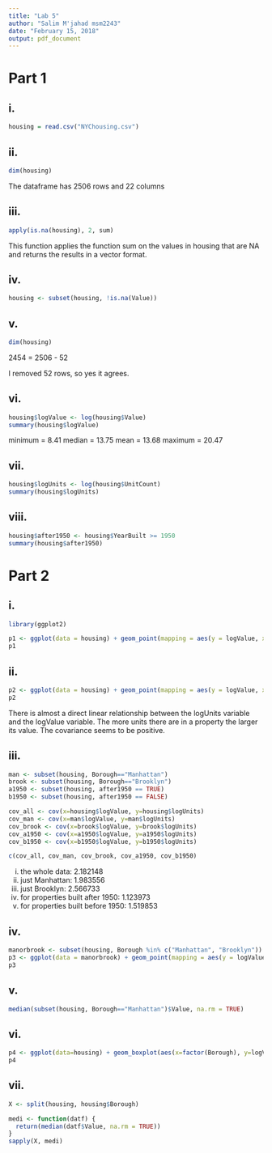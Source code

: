 ```yaml
---
title: "Lab 5"
author: "Salim M'jahad msm2243"
date: "February 15, 2018"
output: pdf_document
---
```


# Part 1

## i. 
```r
housing = read.csv("NYChousing.csv")
```

## ii.
```r
dim(housing)
```
The dataframe has 2506 rows and 22 columns

## iii. 
```r
apply(is.na(housing), 2, sum)
```

This function applies the function sum on the values in housing that are NA and returns the results in a vector format.

## iv. 
```r
housing <- subset(housing, !is.na(Value))
```


## v.
```r
dim(housing)
```

2454 = 2506 - 52

I removed 52 rows, so yes it agrees.

## vi.
```r
housing$logValue <- log(housing$Value)
summary(housing$logValue)
```
minimum = 8.41
median = 13.75
mean = 13.68
maximum = 20.47


## vii.
```r
housing$logUnits <- log(housing$UnitCount)
summary(housing$logUnits)
```

## viii.
```r
housing$after1950 <- housing$YearBuilt >= 1950
summary(housing$after1950)
```

# Part 2

## i.
```r
library(ggplot2)

p1 <- ggplot(data = housing) + geom_point(mapping = aes(y = logValue, x = logUnits))
p1
```

## ii.
```r
p2 <- ggplot(data = housing) + geom_point(mapping = aes(y = logValue, x = logUnits, col=after1950)) 
p2
```

There is almost a direct linear relationship between the logUnits variable and the logValue variable. The more units there are in a property the larger its value. The covariance seems to be positive.

## iii.
```r
man <- subset(housing, Borough=="Manhattan")
brook <- subset(housing, Borough=="Brooklyn")
a1950 <- subset(housing, after1950 == TRUE)
b1950 <- subset(housing, after1950 == FALSE)

cov_all <- cov(x=housing$logValue, y=housing$logUnits)
cov_man <- cov(x=man$logValue, y=man$logUnits)
cov_brook <- cov(x=brook$logValue, y=brook$logUnits)
cov_a1950 <- cov(x=a1950$logValue, y=a1950$logUnits)
cov_b1950 <- cov(x=b1950$logValue, y=b1950$logUnits)

c(cov_all, cov_man, cov_brook, cov_a1950, cov_b1950)
```
(i) the whole data: 2.182148
(ii) just Manhattan: 1.983556
(iii) just Brooklyn: 2.566733
(iv) for properties built after 1950: 1.123973
(v) for properties built before 1950: 1.519853

## iv.

```r
manorbrook <- subset(housing, Borough %in% c("Manhattan", "Brooklyn"))
p3 <- ggplot(data = manorbrook) + geom_point(mapping = aes(y = logValue, x = logUnits, col =Borough)) 
p3
```

## v.
```r
median(subset(housing, Borough=="Manhattan")$Value, na.rm = TRUE)
```

## vi.

```r
p4 <- ggplot(data=housing) + geom_boxplot(aes(x=factor(Borough), y=logValue))
p4
```

## vii.

```r
X <- split(housing, housing$Borough)

medi <- function(datf) {
  return(median(datf$Value, na.rm = TRUE))
}
sapply(X, medi)
```